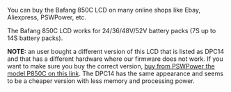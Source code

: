 You can buy the Bafang 850C LCD on many online shops like Ebay, Aliexpress, PSWPower, etc.

The Bafang 850C LCD works for 24/36/48V/52V battery packs (7S up to 14S battery packs).

'''NOTE:''' an user bought a different version of this LCD that is listed as DPC14 and that has a different hardware where our firmware does not work. If you want to make sure you buy the correct version, [http://www.pswpower.com/ven.php?cargo.2016-5e-2eaj buy from PSWPower the model P850C on this link]. The DPC14 has the same appearance and seems to be a cheaper version with less memory and processing power.
